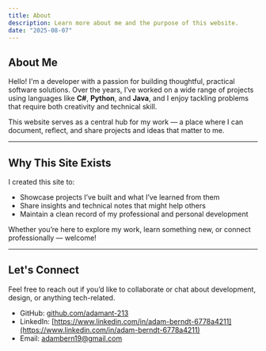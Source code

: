 ```yaml
---
title: About
description: Learn more about me and the purpose of this website.
date: "2025-08-07"
---
```


## About Me

Hello! I'm a developer with a passion for building thoughtful, practical software solutions. Over the years, I’ve worked on a wide range of projects using languages like **C#**, **Python**, and **Java**, and I enjoy tackling problems that require both creativity and technical skill.

This website serves as a central hub for my work — a place where I can document, reflect, and share projects and ideas that matter to me.

---

## Why This Site Exists

I created this site to:

- Showcase projects I’ve built and what I’ve learned from them
- Share insights and technical notes that might help others
- Maintain a clean record of my professional and personal development

Whether you’re here to explore my work, learn something new, or connect professionally — welcome!

---

## Let's Connect

Feel free to reach out if you’d like to collaborate or chat about development, design, or anything tech-related.

- GitHub: [github.com/adamant-213](https://github.com/adamant-213)
- LinkedIn: [https://www.linkedin.com/in/adam-berndt-6778a4211](https://www.linkedin.com/in/adam-berndt-6778a4211)
- Email: adambern19@gmail.com

